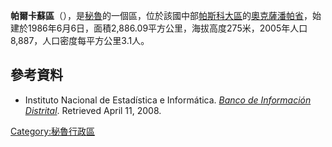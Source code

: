 '''帕爾卡蘇區'''（{{lang-es|Distrito de Palcazú}}），是[[秘魯|秘魯]]的一個區，位於該國中部[[帕斯科大區|帕斯科大區]]的[[奧克薩潘帕省|奧克薩潘帕省]]，始建於1986年6月6日，面積2,886.09平方公里，海拔高度275米，2005年人口8,887，人口密度每平方公里3.1人。

==參考資料==
*{{es icon}} Instituto Nacional de Estadística e Informática. ''[https://web.archive.org/web/20080423164200/http://desa.inei.gob.pe/mapas/bid/ Banco de Información Distrital]''. Retrieved April 11, 2008.

{{Peru-geo-stub}}
[[Category:秘魯行政區|Category:秘魯行政區]]